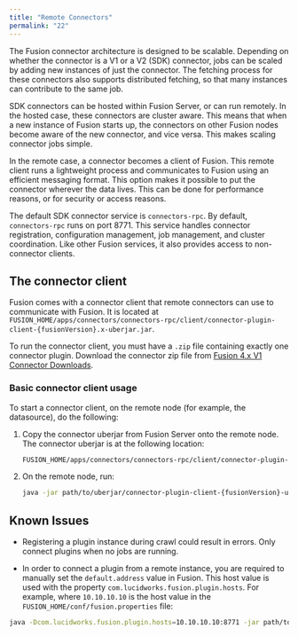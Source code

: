 ```yaml
---
title: "Remote Connectors"
permalink: "22"
---
```


The Fusion connector architecture is designed to be scalable. Depending on whether the connector is a V1 or a V2 (SDK) connector, jobs can be scaled by adding new instances of just the connector. The fetching process for these connectors also supports distributed fetching, so that many instances can contribute to the same job.

SDK connectors can be hosted within Fusion Server, or can run remotely. In the hosted case, these connectors are cluster aware.
This means that when a new instance of Fusion starts up, the connectors on other Fusion nodes become aware of the new connector, and vice versa.
This makes scaling connector jobs simple.

In the remote case, a connector becomes a client of Fusion. This remote client runs a lightweight process and communicates to Fusion using an efficient messaging format.
This option makes it possible to put the connector wherever the data lives. This can be done for performance reasons, or for security or access reasons.

The default SDK connector service is `connectors-rpc`. By default, `connectors-rpc` runs on port 8771. This service handles connector registration, configuration management, job management, and cluster coordination.
Like other Fusion services, it also provides access to non-connector clients.

## The connector client

Fusion comes with a connector client that remote connectors can use to communicate with Fusion. It is located at `FUSION_HOME/apps/connectors/connectors-rpc/client/connector-plugin-client-{fusionVersion}.x-uberjar.jar`.

To run the connector client, you must have a `.zip` file containing exactly one connector plugin. Download the connector zip file from [Fusion 4.x V1 Connector Downloads](/fusion-connectors/5e5d7o/fusion-4-x-v-1-connector-downloads).

### Basic connector client usage

To start a connector client, on the remote node (for example, the datasource), do the following:

1. Copy the connector uberjar from Fusion Server onto the remote node. The connector uberjar is at the following location:

   ```bash
   FUSION_HOME/apps/connectors/connectors-rpc/client/connector-plugin-client-{fusionVersion}-uberjar.jar
   
   ```
2. On the remote node, run:

   ```bash
   java -jar path/to/uberjar/connector-plugin-client-{fusionVersion}-uberjar.jar path/to/connector/file.zip
   
   ```

## Known Issues

* Registering a plugin instance during crawl could result in errors. Only connect plugins when no jobs are running.

* In order to connect a plugin from a remote instance, you are required to manually set the `default.address` value in Fusion. This host value is used with the property `com.lucidworks.fusion.plugin.hosts`. For example, where `10.10.10.10` is the host value in the `FUSION_HOME/conf/fusion.properties` file:

```bash
java -Dcom.lucidworks.fusion.plugin.hosts=10.10.10.10:8771 -jar path/to/uberjar/connector-plugin-client-FUSION_VERSION-uberjar.jar path/to/connector/file.zip

```